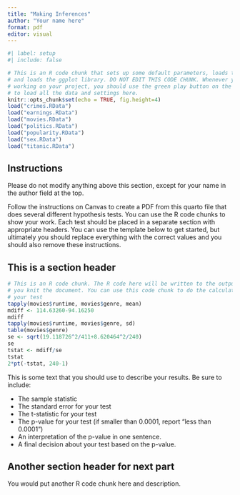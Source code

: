 ```yaml
---
title: "Making Inferences"
author: "Your name here"
format: pdf
editor: visual
---
```


```r
#| label: setup
#| include: false

# This is an R code chunk that sets up some default parameters, loads the data,
# and loads the ggplot library. DO NOT EDIT THIS CODE CHUNK. Whenever you start
# working on your project, you should use the green play button on the right,
# to load all the data and settings here.
knitr::opts_chunk$set(echo = TRUE, fig.height=4)
load("crimes.RData")
load("earnings.RData")
load("movies.RData")
load("politics.RData")
load("popularity.RData")
load("sex.RData")
load("titanic.RData")
```

## Instructions

Please do not modify anything above this section, except for your name in the author field at the top.

Follow the instructions on Canvas to create a PDF from this quarto file that does several different hypothesis tests. You can use the R code chunks to show your work. Each test should be placed in a separate section with appropriate headers. You can use the template below to get started, but ultimately you should replace everything with the correct values and you should also remove these instructions.

## This is a section header

```r
# This is an R code chunk. The R code here will be written to the output when
# you knit the document. You can use this code chunk to do the calculations for
# your test
tapply(movies$runtime, movies$genre, mean)
mdiff <- 114.63260-94.16250
mdiff
tapply(movies$runtime, movies$genre, sd)
table(movies$genre)
se <- sqrt(19.118726^2/411+8.620464^2/240)
se
tstat <- mdiff/se
tstat
2*pt(-tstat, 240-1)
```

This is some text that you should use to describe your results. Be sure to include:

-   The sample statistic
-   The standard error for your test
-   The t-statistic for your test
-   The p-value for your test (if smaller than 0.0001, report "less than 0.0001")
-   An interpretation of the p-value in one sentence.
-   A final decision about your test based on the p-value.

## Another section header for next part

You would put another R code chunk here and description.
